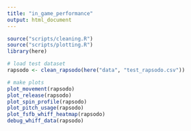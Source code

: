 ```yaml
---
title: "in_game_performance"
output: html_document
---
```


```r
source("scripts/cleaning.R")
source("scripts/plotting.R")
library(here)

# load test dataset
rapsodo <- clean_rapsodo(here("data", "test_rapsodo.csv"))

# make plots
plot_movement(rapsodo)
plot_release(rapsodo)
plot_spin_profile(rapsodo)
plot_pitch_usage(rapsodo)
plot_fsfb_whiff_heatmap(rapsodo)
debug_whiff_data(rapsodo)
```